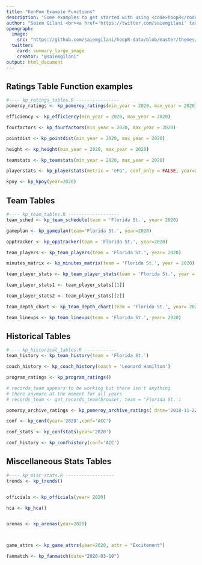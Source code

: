 ```yaml
---
title: "KenPom Example Functions"
description: "Some examples to get started with using <code>hoopR</code> and KenPom's men's college basketball website."
author: "Saiem Gilani <br><a href='https://twitter.com/saiemgilani' target='blank'><img src='https://img.shields.io/twitter/follow/saiemgilani?color=blue&amp;label=%40saiemgilani&amp;logo=twitter&amp;style=for-the-badge' alt='@saiemgilani'/></a> <a href='https://github.com/saiemgilani' target='blank'><img src='https://img.shields.io/github/followers/saiemgilani?color=eee&amp;logo=Github&amp;style=for-the-badge' alt='@saiemgilani'/></a>"
opengraph:
  image: 
    src: "https://github.com/saiemgilani/hoopR-data/blob/master/themes/hoopR_gh.png?raw=true"
  twitter:
    card: summary_large_image
    creator: "@saiemgilani"
output: html_document
---
```


## Ratings Table Function examples
```r
#---- kp_ratings_tables.R ----------------
pomeroy_ratings <- kp_pomeroy_ratings(min_year = 2020, max_year = 2020)

efficiency <- kp_efficiency(min_year = 2020, max_year = 2020)

fourfactors <- kp_fourfactors(min_year = 2020, max_year = 2020)

pointdist <- kp_pointdist(min_year = 2020, max_year = 2020)

height <- kp_height(min_year = 2020, max_year = 2020)

teamstats <- kp_teamstats(min_year = 2020, max_year = 2020)

playerstats <- kp_playerstats(metric = 'eFG', conf_only = FALSE, year=2020)

kpoy <- kp_kpoy(year=2020)

```


## Team Tables
```r


#---- kp_team_tables.R -------------------
team_sched <- kp_team_schedule(team = 'Florida St.', year= 2020)

gameplan <- kp_gameplan(team='Florida St.', year=2020)

opptracker <- kp_opptracker(team = 'Florida St.', year=2020)

team_players <- kp_team_players(team = 'Florida St.', year= 2020)

minutes_matrix <- kp_minutes_matrix(team = 'Florida St.', year = 2020)

team_player_stats <- kp_team_player_stats(team = 'Florida St.', year = 2020)

team_player_stats1 <- team_player_stats[[1]]

team_player_stats2 <- team_player_stats[[2]]

team_depth_chart <- kp_team_depth_chart(team = 'Florida St.', year= 2020)

team_lineups <- kp_team_lineups(team = 'Florida St.', year= 2020)

```


## Historical Tables
```r

#---- kp_historical_tables.R ------------
team_history <- kp_team_history(team = 'Florida St.')

coach_history <- kp_coach_history(coach = 'Leonard Hamilton')

program_ratings <- kp_program_ratings()

# records_team appears to be working but there isn't anything
# there anymore at the moment for all years
# records_team <- get_records_team(browser, team = 'Florida St.')

pomeroy_archive_ratings <- kp_pomeroy_archive_ratings( date='2018-11-22')

conf <- kp_conf(year='2020',conf='ACC')

conf_stats <- kp_confstats(year='2020')

conf_history <- kp_confhistory(conf='ACC')

```


## Miscellaneous Stats Tables
```r
#---- kp_misc_stats.R ------------------
trends <- kp_trends()


officials <- kp_officials(year= 2020)

hca <- kp_hca()


arenas <- kp_arenas(year=2020)



game_attrs <- kp_game_attrs(year=2020, attr = "Excitement")

fanmatch <- kp_fanmatch(date="2020-03-10")


```


